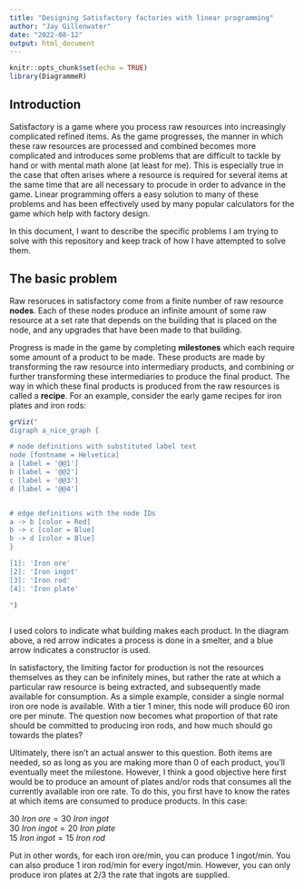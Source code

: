 ```yaml
---
title: "Designing Satisfactory factories with linear programming"
author: "Jay Gillenwater"
date: "2022-08-12"
output: html_document
---
```

  
```r
knitr::opts_chunk$set(echo = TRUE)
library(DiagrammeR)
```

## Introduction

Satisfactory is a game where you process raw resources into increasingly complicated refined items. As the game progresses, the manner in which these raw resources are processed and combined becomes more complicated and introduces some problems that are difficult to tackle by hand or with mental math alone (at least for me). This is especially true in the case that often arises where a resource is required for several items at the same time that are all necessary to procude in order to advance in the game. Linear programming offers a easy solution to many of these problems and has been effectively used by many popular calculators for the game which help with factory design. 

In this document, I want to describe the specific problems I am trying to solve with this repository and keep track of how I have attempted to solve them. 

## The basic problem

Raw resoruces in satisfactory come from a finite number of raw resource **nodes**. Each of these nodes produce an infinite amount of some raw resource at a set rate that depends on the building that is placed on the node, and any upgrades that have been made to that building. 

Progress is made in the game by completing **milestones** which each require some amount of a product to be made. These products are made by transforming the raw resource into intermediary products, and combining or further transforming these intermediaries to produce the final product. The way in which these final products is produced from the raw resources is called a **recipe**. For an example, consider the early game recipes for iron plates and iron rods:
  
```r
grViz("
digraph a_nice_graph {

# node definitions with substituted label text
node [fontname = Helvetica]
a [label = '@@1']
b [label = '@@2']
c [label = '@@3']
d [label = '@@4']


# edge definitions with the node IDs
a -> b [color = Red]
b -> c [color = Blue]
b -> d [color = Blue]
}

[1]: 'Iron ore'
[2]: 'Iron ingot'
[3]: 'Iron rod'
[4]: 'Iron plate'

")
  
```
I used colors to indicate what building makes each product. In the diagram above, a red arrow indicates a process is done in a smelter, and a blue arrow indicates a constructor is used. 

In satisfactory, the limiting factor for production is not the resources themselves as they can be infinitely mines, but rather the rate at which a particular raw resource is being extracted, and subsequently made available for consumption. As a simple example, consider a single normal iron ore node is available. With a tier 1 miner, this node will produce 60 iron ore per minute. The question now becomes what proportion of that rate should be committed to producing iron rods, and how much should go towards the plates?

Ultimately, there isn't an actual answer to this question. Both items are needed, so as long as you are making more than 0 of each product, you'll eventually meet the milestone. However, I think a good objective here first would be to produce an amount of plates and/or rods that consumes all the currently available iron ore rate. To do this, you first have to know the rates at which items are consumed to produce products. In this case:

$30\ Iron\ ore = 30\ Iron\ ingot$  
$30\ Iron\ ingot = 20\ Iron\ plate$  
$15\ Iron\ ingot = 15\ Iron\ rod$  

Put in other words, for each iron ore/min, you can produce 1 ingot/min. You can also produce 1 iron rod/min for every ingot/min. However, you can only produce iron plates at 2/3 the rate that ingots are supplied.


